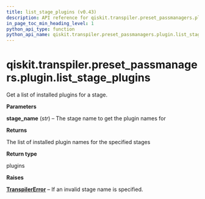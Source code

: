 ```yaml
---
title: list_stage_plugins (v0.43)
description: API reference for qiskit.transpiler.preset_passmanagers.plugin.list_stage_plugins in qiskit v0.43
in_page_toc_min_heading_level: 1
python_api_type: function
python_api_name: qiskit.transpiler.preset_passmanagers.plugin.list_stage_plugins
---
```


<span id="qiskit-transpiler-preset-passmanagers-plugin-list-stage-plugins" />

# qiskit.transpiler.preset\_passmanagers.plugin.list\_stage\_plugins

<Function id="qiskit.transpiler.preset_passmanagers.plugin.list_stage_plugins" isDedicatedPage={true} github="https://github.com/qiskit/qiskit/tree/stable/0.24/qiskit/transpiler/preset_passmanagers/plugin.py" signature="list_stage_plugins(stage_name)">
  Get a list of installed plugins for a stage.

  **Parameters**

  **stage\_name** (*str*) – The stage name to get the plugin names for

  **Returns**

  The list of installed plugin names for the specified stages

  **Return type**

  plugins

  **Raises**

  [**TranspilerError**](qiskit.transpiler.TranspilerError "qiskit.transpiler.TranspilerError") – If an invalid stage name is specified.
</Function>

